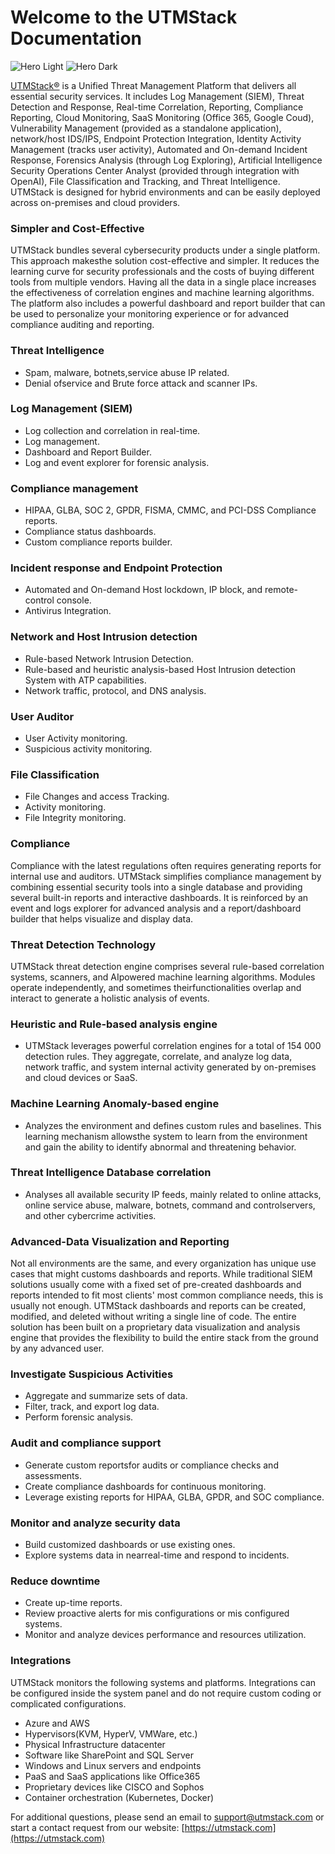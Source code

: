 # Welcome to the UTMStack Documentation


<img
  className="block dark:hidden"
  src="/assets/images/Diagrama claro.gif"
  alt="Hero Light"
/>
<img
  className="hidden dark:block"
  src="/assets/images/Diagrama oscuro.gif"
  alt="Hero Dark"
/>

[UTMStack®](https://utmstack.com) is a Unified Threat Management Platform that delivers all essential security services. It includes
Log Management (SIEM), Threat Detection and Response, Real-time Correlation, Reporting, Compliance
Reporting, Cloud Monitoring, SaaS Monitoring (Office 365, Google Coud), Vulnerability Management
(provided as a standalone application), network/host IDS/IPS, Endpoint Protection Integration, Identity
Activity Management (tracks user activity), Automated and On-demand Incident Response, Forensics
Analysis (through Log Exploring), Artificial Intelligence Security Operations Center Analyst (provided through
integration with OpenAI), File Classification and Tracking, and Threat Intelligence. UTMStack is designed for
hybrid environments and can be easily deployed across on-premises and cloud providers.

### Simpler and Cost-Effective
UTMStack bundles several cybersecurity products under a single platform. This approach makesthe solution
cost-effective and simpler. It reduces the learning curve for security professionals and the costs of buying
different tools from multiple vendors. Having all the data in a single place increases the effectiveness of
correlation engines and machine learning algorithms. The platform also includes a powerful dashboard and
report builder that can be used to personalize your monitoring experience or for advanced compliance
auditing and reporting.

### Threat Intelligence
- Spam, malware, botnets,service abuse IP related.
- Denial ofservice and Brute force attack and scanner IPs.

### Log Management (SIEM)
- Log collection and correlation in real-time.
- Log management.
- Dashboard and Report Builder.
- Log and event explorer for forensic analysis.

### Compliance management 
- HIPAA, GLBA, SOC 2, GPDR, FISMA, CMMC, and PCI-DSS Compliance reports.
- Compliance status dashboards.
- Custom compliance reports builder.

### Incident response and Endpoint Protection 
- Automated and On-demand Host lockdown, IP block, and remote-control console.
- Antivirus Integration.

### Network and Host Intrusion detection
- Rule-based Network Intrusion Detection.
- Rule-based and heuristic analysis-based Host Intrusion detection System with ATP capabilities.
- Network traffic, protocol, and DNS analysis.

### User Auditor
- User Activity monitoring.
- Suspicious activity monitoring.

### File Classification
- File Changes and access Tracking.
- Activity monitoring.
- File Integrity monitoring.

### Compliance
Compliance with the latest regulations often requires generating reports for internal use and auditors.
UTMStack simplifies compliance management by combining essential security tools into a single database
and providing several built-in reports and interactive dashboards. It is reinforced by an event and logs
explorer for advanced analysis and a report/dashboard builder that helps visualize and display data.

### Threat Detection Technology
UTMStack threat detection engine comprises several rule-based correlation systems, scanners, and AIpowered machine learning algorithms. Modules operate independently, and sometimes theirfunctionalities
overlap and interact to generate a holistic analysis of events.

### Heuristic and Rule-based analysis engine
- UTMStack leverages powerful correlation engines
for a total of 154 000 detection rules. They
aggregate, correlate, and analyze log data,
network traffic, and system internal activity
generated by on-premises and cloud devices or
SaaS.

### Machine Learning Anomaly-based engine
- Analyzes the environment and defines custom
rules and baselines. This learning mechanism
allowsthe system to learn from the environment
and gain the ability to identify abnormal and
threatening behavior.

### Threat Intelligence Database correlation
- Analyses all available security IP feeds, mainly
related to online attacks, online service abuse,
malware, botnets, command and controlservers,
and other cybercrime activities.

### Advanced-Data Visualization and Reporting
Not all environments are the same, and every organization has unique use cases that might customs
dashboards and reports. While traditional SIEM solutions usually come with a fixed set of pre-created
dashboards and reports intended to fit most clients' most common compliance needs, this is usually not
enough. UTMStack dashboards and reports can be created, modified, and deleted without writing a single
line of code. The entire solution has been built on a proprietary data visualization and analysis engine that
provides the flexibility to build the entire stack from the ground by any advanced user.

### Investigate Suspicious Activities 
- Aggregate and summarize sets of data.
- Filter, track, and export log data.
- Perform forensic analysis.

### Audit and compliance support 
- Generate custom reportsfor audits or compliance checks and assessments.
- Create compliance dashboards for continuous monitoring.
- Leverage existing reports for HIPAA, GLBA, GPDR, and SOC compliance.

### Monitor and analyze security data
- Build customized dashboards or use existing ones.
- Explore systems data in nearreal-time and respond to incidents.

### Reduce downtime
- Create up-time reports.
- Review proactive alerts for mis configurations or mis configured systems.
- Monitor and analyze devices performance and resources utilization.

### Integrations
UTMStack monitors the following systems and platforms. Integrations can be configured inside the system
panel and do not require custom coding or complicated configurations.

- Azure and AWS
- Hypervisors(KVM, HyperV, VMWare, etc.) 
- Physical Infrastructure datacenter
- Software like SharePoint and SQL Server
- Windows and Linux servers and endpoints
- PaaS and SaaS applications like Office365
- Proprietary devices like CISCO and Sophos
- Container orchestration (Kubernetes, Docker)

For additional questions, please send an email to [support@utmstack.com](mailto:support@utmstack.com) or start a contact request from
our website: [https://utmstack.com](https://utmstack.com)
